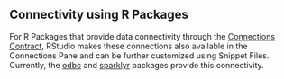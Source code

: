 ## Connectivity using R Packages

For R Packages that provide data connectivity through the [Connections Contract](https://rstudio.github.io/rstudio-extensions/connections-contract.html), RStudio makes these connections also available in the Connections Pane and can be further customized using Snippet Files. Currently, the [odbc](https://github.com/rstats-db/odbc) and [sparklyr](https://github.com/rstudio/sparklyr) packages provide this connectivity.

